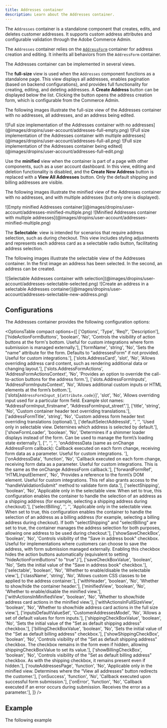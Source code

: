 ```yaml
---
title: Addresses container
description: Learn about the Addresses container.
---
```



The `Addresses` container is a standalone component that creates, edits, and deletes customer addresses. It supports custom address attributes and configurable validation through the Adobe Commerce Admin.

The `Addresses` container relies on the [`AddressForm`](../address-form/) container for address creation and editing. It inherits all behaviors from the `AddressForm` container.

The Addresses container can be implemented in several views.

The **full-size** view is used when the `Addresses` component functions as a standalone page. This view displays all addresses, enables pagination (based on backend configurations), and provides full functionality for creating, editing, and deleting addresses. A **Create Address** button can be displayed below the list. Clicking the button opens the address creation form, which is configurable from the Commerce Admin.

The following images illustrate the full-size view of the Addresses container with no addresses, all addresses, and an address being edited.

<Diagram caption="Full size implementation of the Addresses container with no addresses">
  ![Full size implementation of the Addresses container with no addresses](@images/dropins/user-account/addresses-full-empty.png)
</Diagram>

<Diagram caption="Full size implementation of the Addresses container with multiple addresses">
  ![Full size implementation of the Addresses container with multiple addresses](@images/dropins/user-account/addresses-full-all.png)
</Diagram>

<Diagram caption="Full size implementation of the Addresses container being edited">
  ![Full size implementation of the Addresses container being edited](@images/dropins/user-account/addresses-full-edit.png)
</Diagram>

Use the **minified** view when the container is part of a page with other components, such as a user account dashboard. In this view, editing and deletion functionality is disabled, and the **Create New Address** button is replaced with a **View All Addresses** button. Only the default shipping and billing addresses are visible.

The following images illustrate the minified view of the Addresses container with no addresses, and with multiple addresses (but only one is displayed).

<Diagram caption="Empty minified Addresses container">
  ![Empty minified Addresses container](@images/dropins/user-account/addresses-minified-multiple.png)
</Diagram>

<Diagram caption="Minified Addresses container with multiple addresses">
  ![Minified Addresses container with multiple addresses](@images/dropins/user-account/addresses-minified-multiple.png)
</Diagram>

The **Selectable**: view is intended for scenarios that require address selection, such as during checkout. This view includes styling adjustments and represents each address card as a selectable radio button, facilitating address selection.

The following images illustrate the selectable view of the Addresses container. In the first image an address has been selected. In the second, an address can be created.

<Diagram caption="Selectable Addresses container with selection">
  ![Selectable Addresses container with selection](@images/dropins/user-account/addresses-selectable-selected.png)
</Diagram>

<Diagram caption="Create an address in a selectable Addresses container">
  ![Create an address in a selectable Addresses container](@images/dropins/user-account/addresses-selectable-new-address.png)
</Diagram>

## Configurations

The Addresses container provides the following configuration options:

<OptionsTable
compact
    options={[
        ['Options', 'Type', 'Req?', 'Description'],
        ['hideActionFormButtons', 'boolean', 'No', 'Controls the visibility of action buttons at the form\'s bottom. Useful for custom integrations where form submission is managed externally.'],
        ['formName', 'string', 'No', 'Sets the "name" attribute for the form. Defaults to "addressesForm" if not provided. Useful for custom integrations.'],
        ['slots.AddressCard', 'slot', 'No', 'Allows overriding address card content, such as rendering additional data or changing layout.'],
        ['slots.AddressFormActions', 'AddressFormActionsContext', 'No', 'Provides an option to override the call-to-action buttons for the address form.'],
        ['slots.AddressFormInputs', 'AddressFormInputsContext', 'No', 'Allows additional custom inputs or HTML elements at the form’s bottom.'],
        ['slots\[`AddressFormInput_${attribute.code}`]', 'slot', 'No', 'Allows overriding input used for a particular form field. Example slot names: “AddressFormInput_firstname”, “AddressFormInput_street”.'],
        ['title', 'string', 'No', 'Custom container header text overriding translations.'],
        ['addressFormTitle', 'string', 'No', 'Custom address form header text overriding translations (optional).'],
        ['defaultSelectAddressId', '', '', 'Used only in selectable view. Deternines which address is selected by default.'],
        ['showFormLoader', 'boolean', 'No', 'Determines if a shimmer loader displays instead of the form. Can be used to manage the form\’s loading state externally.'],
        ['', '', '', 'onAddressData (same as onChange AddressForm callback): Callback executed on each form change, receiving form data as a parameter. Useful for custom integrations. '],
        ['onAddressData', 'function', 'No', 'Callback executed on each form change, receiving form data as a parameter. Useful for custom integrations. This is the same as the onChange AddressForm callback.'],
        ['forwardFormRef', 'HTMLInputElement', 'No', 'Provides a reference to the form\’s DOM element. Useful for custom integrations. This ref also grants access to the "handleValidationSubmit" method to validate form data.'],
        ['selectShipping', 'boolean', 'No', 'Applicable only in the selectable view. When set to true, this configuration enables the container to handle the selection of an address as a shipping address (for example, selecting a shipping address during checkout).'],
        ['selectBilling', '', '', 'Applicable only in the selectable view. When set to true, this configuration enables the container to handle the selection of an address as a billing address (for example, selecting a billing address during checkout). If both "selectShipping" and "selectBilling" are set to true, the container manages the address selection for both purposes, allowing one address to be used during checkout.'],
        ['showSaveCheckBox', 'boolean', 'No', 'Controls visibility of the "Save in address book" checkbox. Useful for implementations where customers can choose to save the address, with form submission managed externally. Enabling this checkbox hides the action buttons automatically (equivalent to setting "hideActionFormButtons" to "true".)'],
        ['saveCheckBoxValue', 'boolean', 'No', 'Sets the initial value of the "Save in address book" checkbox.'],
        ['selectable', 'boolean', 'No', 'Whether to enable/disable the selectable view.'],
        ['className', 'string', 'No', 'Allows custom CSS classes to be applied to the address container.'],
        ['withHeader', 'boolean', 'No', 'Whether to show/hide the container header.'],
        ['minifiedView', 'boolean', 'No', 'Whether to enable/disable the minified view.'],
        ['withActionsInMinifiedView', 'boolean', 'No', 'Whether to show/hide address card actions in the minified view.'],
        ['withActionsInFullSizeView', 'boolean', 'No', 'Whether to show/hide address card actions in the full size view.'],
        ['inputsDefaultValueSet', 'CustomerAddressesModel', 'No', 'Allows a set of default values for form inputs.'],
        ['shippingCheckBoxValue', 'boolean', 'No', 'Sets the initial value of the "Set as default shipping address" checkbox.'],
        ['billingCheckBoxValue', 'boolean', 'No', 'Sets the initial value of the "Set as default billing address" checkbox.'],
        ['showShippingCheckBox', 'boolean', 'No', 'Controls visibility of the "Set as default shipping address" checkbox. The checkbox remains in the form even if hidden, allowing shippingCheckBoxValue to set its value.'],
        ['showBillingCheckBox', 'boolean', 'No', 'Controls visibility of the "Set as default billing address" checkbox. As with the shipping checkbox, it remains present even if hidden.'],
        ['routeAddressesPage', 'function', 'No', 'Applicable only in the minified view. Determines where the “View all addresses” button redirects the customer.'],
        ['onSuccess', 'function', 'No', 'Callback executed upon successful form submission.'],
        ['onError', 'function', 'No', 'Callback executed if an error occurs during submission. Receives the error as a parameter.'],
    ]}
/>

## Example

The following example 

```javascript

```
